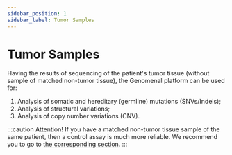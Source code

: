 ```yaml
---
sidebar_position: 1
sidebar_label: Tumor Samples
---
```


# Tumor Samples

Having the results of sequencing of the patient's tumor tissue (without sample of matched non-tumor tissue),
the Genomenal platform can be used for:
1. Analysis of somatic and hereditary (germline) mutations (SNVs/Indels);
2. Analysis of structural variations;
3. Analysis of copy number variations (CNV).


<SectionDef sample_type="tumor tissue sample(s) (without normal sample)" />

:::caution Attention!
If you have a matched non-tumor tissue sample of the same patient, then a control assay
is much more reliable. We recommend you to go to
[the corresponding section](/uploading-samples/tumor-normal/TN-sample).
:::

